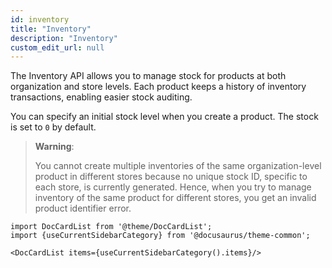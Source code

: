 ```yaml
---
id: inventory
title: "Inventory"
description: "Inventory"
custom_edit_url: null
---
```




The Inventory API allows you to manage stock for products at both organization and store levels. Each product keeps a history of inventory transactions, enabling easier stock auditing.

You can specify an initial stock level when you create a product. The stock is set to `0` by default.

>**Warning**:
>
>You cannot create multiple inventories of the same organization-level product in different stores because no unique stock ID, specific to each store, is currently generated. Hence, when you try to manage inventory of the same product for different stores, you get an invalid product identifier error. 




```mdx-code-block
import DocCardList from '@theme/DocCardList';
import {useCurrentSidebarCategory} from '@docusaurus/theme-common';

<DocCardList items={useCurrentSidebarCategory().items}/>
```
      